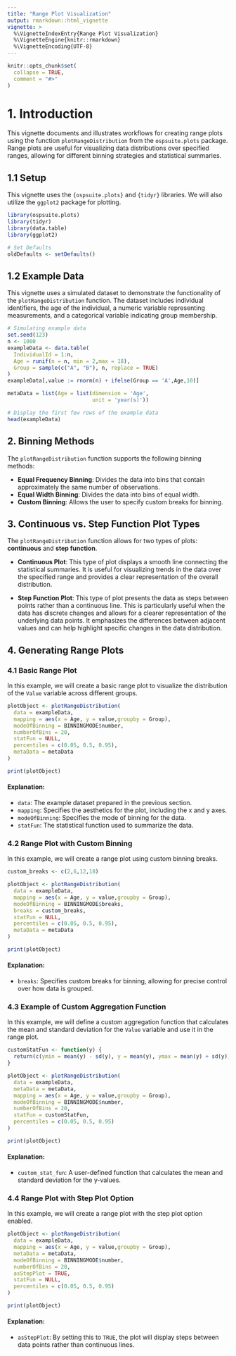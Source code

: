 ```yaml
---
title: "Range Plot Visualization"
output: rmarkdown::html_vignette
vignette: >
  %\VignetteIndexEntry{Range Plot Visualization}
  %\VignetteEngine{knitr::rmarkdown}
  %\VignetteEncoding{UTF-8}
---
```


```r
knitr::opts_chunk$set(
  collapse = TRUE,
  comment = "#>"
)
```

# 1. Introduction

This vignette documents and illustrates workflows for creating range plots using the function `plotRangeDistribution` from the `ospsuite.plots` package. Range plots are useful for visualizing data distributions over specified ranges, allowing for different binning strategies and statistical summaries.

## 1.1 Setup

This vignette uses the `{ospsuite.plots}` and `{tidyr}` libraries. We will also utilize the `ggplot2` package for plotting.

```r
library(ospsuite.plots)
library(tidyr)
library(data.table)
library(ggplot2)

# Set Defaults 
oldDefaults <- setDefaults()
```

## 1.2 Example Data

This vignette uses a simulated dataset to demonstrate the functionality of the `plotRangeDistribution` function. The dataset includes individual identifiers, the age of the individual, a numeric variable representing measurements, and a categorical variable indicating group membership.

```r
# Simulating example data
set.seed(123)
n <- 1000
exampleData <- data.table(
  IndividualId = 1:n,
  Age = runif(n = n, min = 2,max = 18),
  Group = sample(c("A", "B"), n, replace = TRUE)
)
exampleData[,value := rnorm(n) + ifelse(Group == 'A',Age,10)]

metaData = list(Age = list(dimension = 'Age',
                           unit = 'year(s)'))

# Display the first few rows of the example data
head(exampleData)
```

## 2. Binning Methods

The `plotRangeDistribution` function supports the following binning methods:

- **Equal Frequency Binning**: Divides the data into bins that contain approximately the same number of observations.
- **Equal Width Binning**: Divides the data into bins of equal width.
- **Custom Binning**: Allows the user to specify custom breaks for binning.

## 3. Continuous vs. Step Function Plot Types

The `plotRangeDistribution` function allows for two types of plots: **continuous** and **step function**.

- **Continuous Plot**: This type of plot displays a smooth line connecting the statistical summaries. It is useful for visualizing trends in the data over the specified range and provides a clear representation of the overall distribution.

- **Step Function Plot**: This type of plot presents the data as steps between points rather than a continuous line. This is particularly useful when the data has discrete changes and allows for a clearer representation of the underlying data points. It emphasizes the differences between adjacent values and can help highlight specific changes in the data distribution.

## 4. Generating Range Plots

### 4.1 Basic Range Plot

In this example, we will create a basic range plot to visualize the distribution of the `Value` variable across different groups.

```r
plotObject <- plotRangeDistribution(
  data = exampleData,
  mapping = aes(x = Age, y = value,groupby = Group),
  modeOfBinning = BINNINGMODE$number,
  numberOfBins = 20,
  statFun = NULL,
  percentiles = c(0.05, 0.5, 0.95),
  metaData = metaData
)

print(plotObject)
```

#### Explanation:
- `data`: The example dataset prepared in the previous section.
- `mapping`: Specifies the aesthetics for the plot, including the x and y axes.
- `modeOfBinning`: Specifies the mode of binning for the data.
- `statFun`: The statistical function used to summarize the data.

### 4.2 Range Plot with Custom Binning

In this example, we will create a range plot using custom binning breaks.

```r
custom_breaks <- c(2,6,12,18)

plotObject <- plotRangeDistribution(
  data = exampleData,
  mapping = aes(x = Age, y = value,groupby = Group),
  modeOfBinning = BINNINGMODE$breaks,
  breaks = custom_breaks,
  statFun = NULL,
  percentiles = c(0.05, 0.5, 0.95),
  metaData = metaData
)

print(plotObject)
```

#### Explanation:
- `breaks`: Specifies custom breaks for binning, allowing for precise control over how data is grouped.

### 4.3 Example of Custom Aggregation Function

In this example, we will define a custom aggregation function that calculates the mean and standard deviation for the `Value` variable and use it in the range plot.

```r
customStatFun <- function(y) {
  return(c(ymin = mean(y) - sd(y), y = mean(y), ymax = mean(y) + sd(y)))
}

plotObject <- plotRangeDistribution(
  data = exampleData,
  metaData = metaData,
  mapping = aes(x = Age, y = value,groupby = Group),
  modeOfBinning = BINNINGMODE$number,
  numberOfBins = 20,
  statFun = customStatFun,
  percentiles = c(0.05, 0.5, 0.95)
)

print(plotObject)
```

#### Explanation:
- `custom_stat_fun`: A user-defined function that calculates the mean and standard deviation for the y-values.

### 4.4 Range Plot with Step Plot Option

In this example, we will create a range plot with the step plot option enabled.

```r
plotObject <- plotRangeDistribution(
  data = exampleData,
  mapping = aes(x = Age, y = value,groupby = Group),
  metaData = metaData,
  modeOfBinning = BINNINGMODE$number,
  numberOfBins = 20,
  asStepPlot = TRUE,
  statFun = NULL,
  percentiles = c(0.05, 0.5, 0.95)
)

print(plotObject)
```

#### Explanation:
- `asStepPlot`: By setting this to `TRUE`, the plot will display steps between data points rather than continuous lines.


